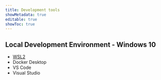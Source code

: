 ```yaml
---
title: Development tools
showMetadata: true
editable: true
showToc: true
---
```


## Local Development Environment - Windows 10
- [WSL2](https://docs.microsoft.com/en-us/windows/wsl/install-win10)
- Docker Desktop
- VS Code
- Visual Studio

